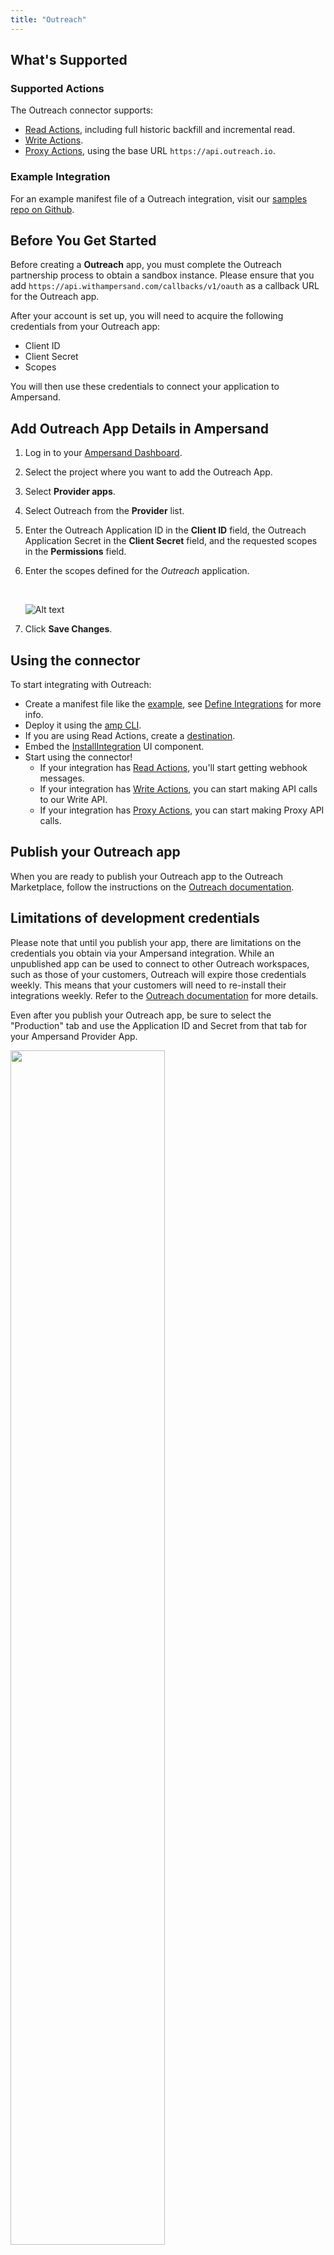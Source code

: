 ```yaml
---
title: "Outreach"
---
```

## What's Supported

### Supported Actions

The Outreach connector supports:
- [Read Actions](/define-integrations/read-actions), including full historic backfill and incremental read.
- [Write Actions](/define-integrations/write-actions).
- [Proxy Actions](/define-integrations/proxy-actions), using the base URL `https://api.outreach.io`.

### Example Integration

For an example manifest file of a Outreach integration, visit our [samples repo on Github](https://github.com/amp-labs/samples/blob/main/outreach/amp.yaml).

## Before You Get Started

Before creating a **Outreach** app, you must complete the Outreach partnership process to obtain a sandbox instance. Please ensure that you add `https://api.withampersand.com/callbacks/v1/oauth` as a callback URL for the Outreach app.

After your account is set up, you will need to acquire the following credentials from your Outreach app:

- Client ID
- Client Secret
- Scopes

You will then use these credentials to connect your application to Ampersand. 

## Add Outreach App Details in Ampersand

1. Log in to your [Ampersand Dashboard](https://dashboard.withampersand.com).

2. Select the project where you want to add the Outreach App.

3. Select **Provider apps**.

4. Select Outreach from the **Provider** list.

5. Enter the Outreach Application ID in the **Client ID** field, the Outreach Application Secret in the **Client Secret** field, and the requested scopes in the **Permissions** field.

6. Enter the scopes defined for the _Outreach_ application.

   <br />

   ![Alt text](/images/provider-guides/9c1fda8-outreach.gif)

7. Click **Save Changes**.

## Using the connector

To start integrating with Outreach:
- Create a manifest file like the [example](https://github.com/amp-labs/samples/blob/main/outreach/amp.yaml), see [Define Integrations](/define-integrations/overview) for more info.
- Deploy it using the [amp CLI](/cli/overview).
- If you are using Read Actions, create a [destination](/destinations).
- Embed the [InstallIntegration](/embeddable-ui-components#install-integration) UI component.
- Start using the connector!
   - If your integration has [Read Actions](/define-integrations/read-actions), you'll start getting webhook messages.
   - If your integration has [Write Actions](/define-integrations/write-actions), you can start making API calls to our Write API.
   - If your integration has [Proxy Actions](/define-integrations/proxy-actions), you can start making Proxy API calls.

## Publish your Outreach app

When you are ready to publish your Outreach app to the Outreach Marketplace, follow the instructions on the [Outreach documentation](https://developers.outreach.io/guides/managing-apps/#publishing-apps).

## Limitations of development credentials

Please note that until you publish your app, there are limitations on the credentials you obtain via your Ampersand integration. While an unpublished app can be used to connect to other Outreach workspaces, such as those of your customers, Outreach will expire those credentials weekly. This means that your customers will need to re-install their integrations weekly. Refer to the [Outreach documentation](https://developers.outreach.io/api/oauth/#limitations-of-development-credentials) for more details.

Even after you publish your Outreach app, be sure to select the "Production" tab and use the Application ID and Secret from that tab for your Ampersand Provider App.

<img width="70%" src="/images/provider-guides/outreach-creds.png" /> 
